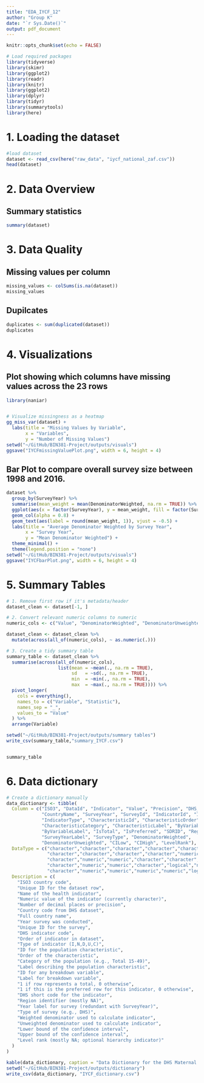 ```yaml
---
title: "EDA_IYCF_12"
author: "Group K"
date: "`r Sys.Date()`"
output: pdf_document
---
```


```r
knitr::opts_chunk$set(echo = FALSE)

# Load required packages
library(tidyverse)
library(skimr)
library(ggplot2)
library(readr)
library(knitr)
library(ggplot2)
library(dplyr)
library(tidyr)
library(summarytools)
library(here)

```
# 1. Loading the dataset 

```r
#load dataset
dataset <- read_csv(here("raw_data", "iycf_national_zaf.csv"))
head(dataset)

```

# 2. Data Overview

## Summary statistics
```r
summary(dataset)
```

# 3. Data Quality 

## Missing values per column
```r
missing_values <- colSums(is.na(dataset))
missing_values
```

## Dupilcates
```r
duplicates <- sum(duplicated(dataset))
duplicates
```

# 4. Visualizations

## Plot showing which columns have missing values across the 23 rows
```r
library(naniar)


# Visualize missingness as a heatmap
gg_miss_var(dataset) +
  labs(title = "Missing Values by Variable",
       x = "Variables",
       y = "Number of Missing Values")
setwd("~/GitHub/BIN381-Project/outputs/visuals")
ggsave("IYCFmissingValuePlot.png", width = 6, height = 4)
```

## Bar Plot to  compare overall survey size between 1998 and 2016.
```r
dataset %>%
  group_by(SurveyYear) %>%
  summarise(mean_weight = mean(DenominatorWeighted, na.rm = TRUE)) %>%
  ggplot(aes(x = factor(SurveyYear), y = mean_weight, fill = factor(SurveyYear))) +
  geom_col(alpha = 0.8) +
  geom_text(aes(label = round(mean_weight, 1)), vjust = -0.5) +
  labs(title = "Average Denominator Weighted by Survey Year",
       x = "Survey Year",
       y = "Mean Denominator Weighted") +
  theme_minimal() +
  theme(legend.position = "none")
setwd("~/GitHub/BIN381-Project/outputs/visuals")
ggsave("IYCFbarPlot.png", width = 6, height = 4)

```

# 5. Summary Tables
```r

# 1. Remove first row if it's metadata/header
dataset_clean <- dataset[-1, ]

# 2. Convert relevant numeric columns to numeric
numeric_cols <- c("Value", "DenominatorWeighted", "DenominatorUnweighted", "CILow", "CIHigh")

dataset_clean <- dataset_clean %>%
  mutate(across(all_of(numeric_cols), ~ as.numeric(.)))

# 3. Create a tidy summary table
summary_table <- dataset_clean %>%
  summarise(across(all_of(numeric_cols),
                   list(mean = ~mean(., na.rm = TRUE),
                        sd   = ~sd(., na.rm = TRUE),
                        min  = ~min(., na.rm = TRUE),
                        max  = ~max(., na.rm = TRUE)))) %>%
  pivot_longer(
    cols = everything(),
    names_to = c("Variable", "Statistic"),
    names_sep = "_",
    values_to = "Value"
  ) %>%
  arrange(Variable)

setwd("~/GitHub/BIN381-Project/outputs/summary tables")
write_csv(summary_table,"summary_IYCF.csv")


summary_table


```

# 6. Data dictionary
```r

# Create a dictionary manually
data_dictionary <- tibble(
  Column = c("ISO3", "DataId", "Indicator", "Value", "Precision", "DHS_CountryCode",
             "CountryName", "SurveyYear", "SurveyId", "IndicatorId", "IndicatorOrder",
             "IndicatorType", "CharacteristicId", "CharacteristicOrder",
             "CharacteristicCategory", "CharacteristicLabel", "ByVariableId",
             "ByVariableLabel", "IsTotal", "IsPreferred", "SDRID", "RegionId",
             "SurveyYearLabel", "SurveyType", "DenominatorWeighted", 
             "DenominatorUnweighted", "CILow", "CIHigh", "LevelRank"),
  DataType = c("character","character","character","character","character","character",
               "character","character","character","character","numeric",
               "character","numeric","numeric","character","character","character",
               "character","numeric","numeric","character","logical","numeric",
               "character","numeric","numeric","numeric","numeric","logical"),
  Description = c(
    "ISO3 country code",
    "Unique ID for the dataset row",
    "Name of the health indicator",
    "Numeric value of the indicator (currently character)",
    "Number of decimal places or precision",
    "Country code from DHS dataset",
    "Full country name",
    "Year survey was conducted",
    "Unique ID for the survey",
    "DHS indicator code",
    "Order of indicator in dataset",
    "Type of indicator (I,N,D,U,C)",
    "ID for the population characteristic",
    "Order of the characteristic",
    "Category of the population (e.g., Total 15-49)",
    "Label describing the population characteristic",
    "ID for any breakdown variable",
    "Label for breakdown variable",
    "1 if row represents a total, 0 otherwise",
    "1 if this is the preferred row for this indicator, 0 otherwise",
    "DHS short code for the indicator",
    "Region identifier (mostly NA)",
    "Year label for survey (redundant with SurveyYear)",
    "Type of survey (e.g., DHS)",
    "Weighted denominator used to calculate indicator",
    "Unweighted denominator used to calculate indicator",
    "Lower bound of the confidence interval",
    "Upper bound of the confidence interval",
    "Level rank (mostly NA; optional hierarchy indicator)"
  )
)

kable(data_dictionary, caption = "Data Dictionary for the DHS Maternal Mortality Dataset")
setwd("~/GitHub/BIN381-Project/outputs/dictionary")
write_csv(data_dictionary, "IYCF_dictionary.csv")

```
